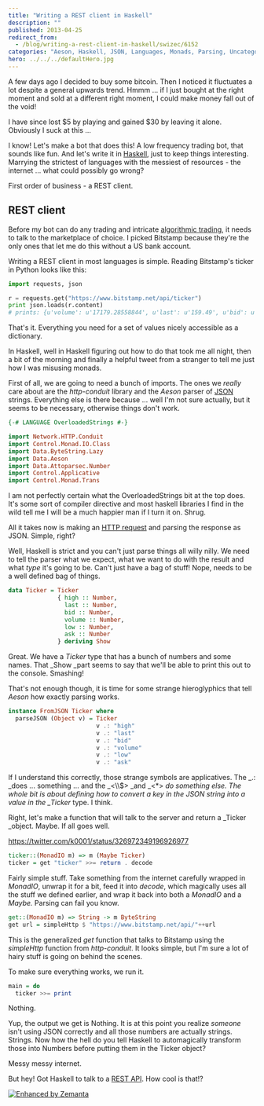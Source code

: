 ```yaml
---
title: "Writing a REST client in Haskell"
description: ""
published: 2013-04-25
redirect_from:
  - /blog/writing-a-rest-client-in-haskell/swizec/6152
categories: "Aeson, Haskell, JSON, Languages, Monads, Parsing, Uncategorized"
hero: ../../../defaultHero.jpg
---
```


A few days ago I decided to buy some bitcoin. Then I noticed it fluctuates a lot despite a general upwards trend. Hmmm ... if I just bought at the right moment and sold at a different right moment, I could make money fall out of the void!

I have since lost $5 by playing and gained $30 by leaving it alone. Obviously I suck at this ...

I know! Let's make a bot that does this! A low frequency trading bot, that sounds like fun. And let's write it in [Haskell](http://haskell.org "Haskell (programming language)"), just to keep things interesting. Marrying the strictest of languages with the messiest of resources - the internet ... what could possibly go wrong?

First order of business - a REST client.

## REST client

Before my bot can do any trading and intricate [algorithmic trading](http://en.wikipedia.org/wiki/Algorithmic_trading "Algorithmic trading"), it needs to talk to the marketplace of choice. I picked Bitstamp because they're the only ones that let me do this without a US bank account.

Writing a REST client in most languages is simple. Reading Bitstamp's ticker in Python looks like this:

```python
import requests, json

r = requests.get("https://www.bitstamp.net/api/ticker")
print json.loads(r.content)
# prints: {u'volume': u'17179.28558844', u'last': u'159.49', u'bid': u'159.49', u'high': u'161.00', u'low': u'139.00', u'ask': u'159.64'}
```

That's it. Everything you need for a set of values nicely accessible as a dictionary.

In Haskell, well in Haskell figuring out how to do that took me all night, then a bit of the morning and finally a helpful tweet from a stranger to tell me just how I was misusing monads.

First of all, we are going to need a bunch of imports. The ones we _really_ care about are the _http-conduit_ library and the _Aeson_ parser of [JSON](http://json.org/ "JSON") strings. Everything else is there because ... well I'm not sure actually, but it seems to be necessary, otherwise things don't work.

```haskell
{-# LANGUAGE OverloadedStrings #-}

import Network.HTTP.Conduit
import Control.Monad.IO.Class
import Data.ByteString.Lazy
import Data.Aeson
import Data.Attoparsec.Number
import Control.Applicative
import Control.Monad.Trans
```

I am not perfectly certain what the OverloadedStrings bit at the top does. It's some sort of compiler directive and most haskell libraries I find in the wild tell me I will be a much happier man if I turn it on. Shrug.

All it takes now is making an [HTTP request](http://en.wikipedia.org/wiki/Hypertext_Transfer_Protocol "Hypertext Transfer Protocol") and parsing the response as JSON. Simple, right?

Well, Haskell is strict and you can't just parse things all willy nilly. We need to tell the parser what we expect, what we want to do with the result and what _type_ it's going to be. Can't just have a bag of stuff! Nope, needs to be a well defined bag of things.

```haskell
data Ticker = Ticker
              { high :: Number,
                last :: Number,
                bid :: Number,
                volume :: Number,
                low :: Number,
                ask :: Number
              } deriving Show
```

Great. We have a _Ticker_ type that has a bunch of numbers and some names. That \_Show \_part seems to say that we'll be able to print this out to the console. Smashing!

That's not enough though, it is time for some strange hieroglyphics that tell _Aeson_ how exactly parsing works.

```haskell
instance FromJSON Ticker where
  parseJSON (Object v) = Ticker
                         v .: "high"
                         v .: "last"
                         v .: "bid"
                         v .: "volume"
                         v .: "low"
                         v .: "ask"
```

If I understand this correctly, those strange symbols are applicatives. The _.: \_does ... something ... and the _&lt;\\\\\$> _and _&lt;\*> _do something else. The whole bit is about defining how to convert a key in the JSON string into a value in the \_Ticker_ type. I think.

Right, let's make a function that will talk to the server and return a \_Ticker \_object. Maybe. If all goes well.

https://twitter.com/k0001/status/326972349196926977

```haskell
ticker::(MonadIO m) => m (Maybe Ticker)
ticker = get "ticker" >>= return . decode
```

Fairly simple stuff. Take something from the internet carefully wrapped in _MonadIO_, unwrap it for a bit, feed it into _decode_, which magically uses all the stuff we defined earlier, and wrap it back into both a _MonadIO_ and a _Maybe._ Parsing can fail you know.

```haskell
get::(MonadIO m) => String -> m ByteString
get url = simpleHttp $ "https://www.bitstamp.net/api/"++url
```

This is the generalized _get_ function that talks to Bitstamp using the _simpleHttp_ function from _http-conduit_. It looks simple, but I'm sure a lot of hairy stuff is going on behind the scenes.

To make sure everything works, we run it.

```haskell
main = do
  ticker >>= print
```

Nothing.

Yup, the output we get is Nothing. It is at this point you realize _someone_ isn't using JSON correctly and all those numbers are actually strings. Strings. Now how the hell do you tell Haskell to automagically transform those into Numbers before putting them in the Ticker object?

Messy messy internet.

But hey! Got Haskell to talk to a [REST API](http://en.wikipedia.org/wiki/Representational_state_transfer "Representational state transfer"). How cool is that!?

[![Enhanced by Zemanta](http://img.zemanta.com/zemified_e.png?x-id=5492ac2c-3abf-45a3-9680-dd8c31c07973)](http://www.zemanta.com/?px "Enhanced by Zemanta")
